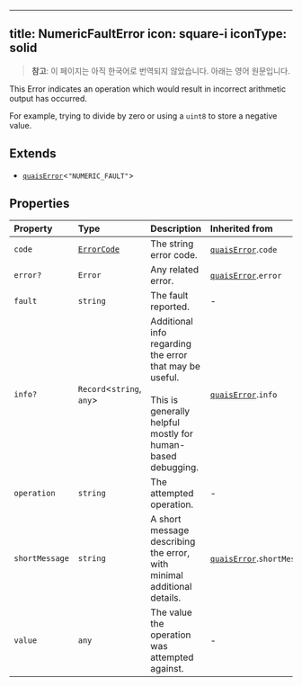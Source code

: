 <!-- AUTO-GENERATED-CONTENT:START (ENGLISH-COPY) -->
---
title: NumericFaultError
icon: square-i
iconType: solid
---

> **참고**: 이 페이지는 아직 한국어로 번역되지 않았습니다. 아래는 영어 원문입니다.

This Error indicates an operation which would result in incorrect arithmetic output has occurred.

For example, trying to divide by zero or using a `uint8` to store a negative value.

## Extends

- [`quaisError`](/ko/sdk/content/interfaces/quaisError)\<`"NUMERIC_FAULT"`\>

## Properties

| Property | Type | Description | Inherited from |
| :------ | :------ | :------ | :------ |
| `code` | [`ErrorCode`](/ko/sdk/content/type-aliases/ErrorCode) | The string error code. | [`quaisError`](/ko/sdk/content/interfaces/quaisError).`code` |
| `error?` | `Error` | Any related error. | [`quaisError`](/ko/sdk/content/interfaces/quaisError).`error` |
| `fault` | `string` | The fault reported. | - |
| `info?` | `Record`\<`string`, `any`\> | Additional info regarding the error that may be useful.<br /><br />This is generally helpful mostly for human-based debugging. | [`quaisError`](/ko/sdk/content/interfaces/quaisError).`info` |
| `operation` | `string` | The attempted operation. | - |
| `shortMessage` | `string` | A short message describing the error, with minimal additional details. | [`quaisError`](/ko/sdk/content/interfaces/quaisError).`shortMessage` |
| `value` | `any` | The value the operation was attempted against. | - |
